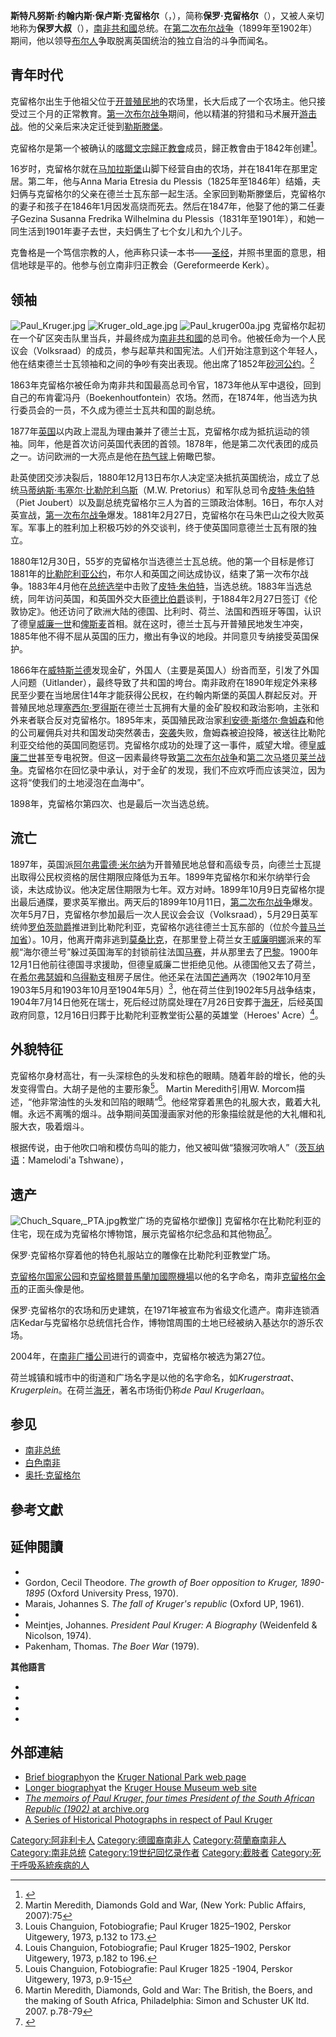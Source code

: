 {{NoteTA
| G1 = Country
}}
{{Infobox Officeholder
|birth_name          = Stephanus Johannes Paulus Kruger
|image               = KrugerPaulusJohannes.jpg
|imagesize           =  
|smallimage          = 
|caption             = 
|order               = [[File:Flag_of_Transvaal.svg|25px]] 第3任
|office              = 德兰士瓦共和国总统
|term_start          = 1883年5月9日
|term_end            = 1902年5月31日
|predecessor         = [[南非总统|三人执政]]
|successor           = {{le|斯哈尔克·威廉·伯格|Schalk Willem Burger}}<br/>（代理）
|order1              = [[南非总统|三人执政之一]]
|alongside1          = {{le|马蒂纳斯·韦塞尔·比勒陀利乌斯|Marthinus Wessel Pretorius}}及{{le|皮特·朱伯特|Piet Joubert}}
|term_start1         = 1881年8月8日
|term_end1           = 1883年5月9日
|predecessor1        = {{le|托馬斯·弗朗索瓦·伯格斯|Thomas François Burgers}}<br/>（作為總統）
|successor1          = 本人<br/><small>作为[[南非共和国总统|南非共和国总统]]</small>
|birth_date          = {{Birth date|df=yes|1825|10|10}}
|birth_place         = {{ZAF-1876}}{{le|斯坦斯堡|Steynsburg}}
|death_date          = {{Death date and age|df=yes|1904|7|14|1825|10|10}}
|death_place         = {{SWI}}[[沃州|沃州]][[克拉伦斯_(瑞士)|克拉伦斯]]
|restingplace        = {{ZAF}}[[豪登省|豪登省]][[比勒陀利亚|比勒陀利亚]]{{le|英雄公墓 (比勒陀利亞)|Heroes' Acre, Pretoria|英雄公墓}}
|constituency        = 
|party               = 
|spouse              = Maria du Plessis（1842年结婚，死于1845年）<br/> Gezina du Plessis（1847年结婚，死于1901年7月20日）<ref>{{Cite web |url=http://www.nndb.com/people/247/000117893/ |title=Paul Kruger<!-- Bot generated title --> |accessdate=2014-03-18 |archive-date=2020-09-17 |archive-url=https://web.archive.org/web/20200917183213/https://www.nndb.com/people/247/000117893/ |dead-url=no }}</ref>
|children            = 17名
|profession          = 
|religion            = [[荷兰归正会|荷兰归正会]]
|signature           = Paul Kruger's signature.png
|footnotes           = 
}}

'''斯特凡努斯·约翰内斯·保卢斯·克留格尔'''（{{lang-af|Stephanus Johannes Paulus Kruger}}，{{bd|1825年|10月10日|1904年|7月14日}}），简称'''保罗·克留格尔'''（{{lang|af|Paul Kruger}}），又被人亲切地称为'''保罗大叔'''（{{lang|af|Oom Paul}}），[[德蘭士瓦共和國|南非共和國]]总统。在[[第二次布尔战争|第二次布尔战争]]（1899年至1902年）期间，他以领导[[布尔人|布尔人]]争取脱离英国统治的独立自治的斗争而闻名。

== 青年时代 ==
克留格尔出生于他祖父位于[[开普殖民地|开普殖民地]]{{le|斯坦斯堡|Steynsburg}}的农场里，长大后成了一个农场主。他只接受过三个月的正常教育。[[第一次布尔战争|第一次布尔战争]]期间，他以精湛的狩猎和马术展开[[游击战|游击战]]。他的父亲后来决定迁徙到[[勒斯滕堡|勒斯滕堡]]。 

克留格尔是第一个被确认的[[喀爾文宗|喀爾文宗]][[歸正教會|歸正教會]]成员，歸正教會由{{le|丹尼尔·林德利|Daniel Lindley}}于1842年创建<ref name=dacb>{{cite web|title=Daniel Lindley|url=http://www.dacb.org/stories/southafrica/lindley_daniel.html|publisher=Dictionary of African Christian Biography|accessdate=10 August 2013|deadurl=yes|archiveurl=https://web.archive.org/web/20130531004908/http://dacb.org/stories/southafrica/lindley_daniel.html|archivedate=2013年5月31日}}</ref>。

16岁时，克留格尔就在[[马加拉斯堡|马加拉斯堡]]山脚下经营自由的农场，并在1841年在那里定居。第二年，他与Anna Maria Etresia du Plessis（1825年至1846年）结婚，夫妇俩与克留格尔的父亲在德兰士瓦东部一起生活。全家回到勒斯滕堡后，克留格尔的妻子和孩子在1846年1月因发高烧而死去。然后在1847年，他娶了他的第二任妻子Gezina Susanna Fredrika Wilhelmina du Plessis（1831年至1901年），和她一同生活到1901年妻子去世，夫妇俩生了七个女儿和九个儿子。

克鲁格是一个笃信宗教的人，他声称只读一本书——[[圣经|圣经]]，并照书里面的意思，相信地球是平的。他参与创立南非归正教会（Gereformeerde Kerk）。

== 领袖 ==
[[Image:Paul_Kruger.jpg|thumb]]
[[File:Kruger_old_age.jpg|thumb]]
[[Image:Paul_kruger00a.jpg|thumb]]
克留格尔起初在一个矿区突击队里当兵，并最终成为[[德蘭士瓦共和國|南非共和國]]的总司令。他被任命为一个人民议会（Volksraad）的成员，参与起草共和国宪法。人们开始注意到这个年轻人，他在结束德兰士瓦领袖{{le|斯特凡努斯·斯科曼|Stephanus Schoeman}}和{{le|馬蒂納斯·韋塞爾·比勒陀利烏斯|Marthinus Wessel Pretorius|比勒陀利烏斯}}之间的争吵有突出表现。他出席了1852年[[砂河公约|砂河公约]]。<ref>Martin Meredith, Diamonds Gold and War, (New York: Public Affairs, 2007):75</ref>

1863年克留格尔被任命为南非共和国最高总司令官，1873年他从军中退役，回到自己的布肯霍冯丹（Boekenhoutfontein）农场。然而，在1874年，他当选为执行委员会的一员，不久成为德兰士瓦共和国的副总统。

1877年[[英国|英国]]以内政上混乱为理由兼并了德兰士瓦，克留格尔成为抵抗运动的领袖。同年，他是首次访问英国代表团的首领。1878年，他是第二次代表团的成员之一。访问欧洲的一大亮点是他在[[热气球|热气球]]上俯瞰巴黎。

赴英使团交涉决裂后，1880年12月13日布尔人决定坚决抵抗英国统治，成立了总统[[马蒂纳斯·韦塞尔·比勒陀利乌斯|马蒂纳斯·韦塞尔·比勒陀利乌斯]]（M.W. Pretorius）和军队总司令[[皮特·朱伯特|皮特·朱伯特]]（Piet Joubert）以及副总统克留格尔三人为首的三頭政治体制。16日，布尔人对英宣战，[[第一次布尔战争|第一次布尔战争]]爆发。1881年2月27日，克留格尔在马朱巴山之役大败英军。军事上的胜利加上积极巧妙的外交谈判，终于使英国同意德兰士瓦有限的独立。

1880年12月30日，55岁的克留格尔当选德兰士瓦总统。他的第一个目标是修订1881年的[[比勒陀利亚公约|比勒陀利亚公约]]，布尔人和英国之间达成协议，结束了第一次布尔战争。1883年4月他在[[1883年德兰士瓦总统选举|总统选举]]中击败了[[皮特·朱伯特|皮特·朱伯特]]，当选总统。1883年当选总统，同年访问英国，和英国外交大臣[[爱德华·斯坦利，第十五代德比伯爵|德比伯爵]]谈判，于1884年2月27日签订《伦敦协定》。他还访问了欧洲大陆的德国、比利时、荷兰、法国和西班牙等国，认识了德皇[[威廉一世_(德国)|威廉一世]]和[[奥托·冯·俾斯麦|俾斯麦]]首相。就在这时，德兰士瓦与开普殖民地发生冲突，1885年他不得不屈从英国的压力，撤出有争议的地段。并同意贝专纳接受英国保护。

1866年在[[威特斯兰德|威特斯兰德]]发现金矿，外国人（主要是英国人）纷沓而至，引发了外国人问题（Uitlander），最终导致了共和国的垮台。南非政府在1890年规定外来移民至少要在当地居住14年才能获得公民权，在约翰内斯堡的英国人群起反对。开普殖民地总理[[塞西尔·罗得斯|塞西尔·罗得斯]]在德兰士瓦拥有大量的金矿股权和政治影响，主张和外来者联合反对克留格尔。1895年末，英国殖民政治家[[利安德·斯塔尔·詹姆森|利安德·斯塔尔·詹姆森]]和他的公司雇佣兵对共和国发动突然袭击，[[詹姆森突袭|突袭]]失败，詹姆森被迫投降，被送往比勒陀利亚交给他的英国同胞惩罚。克留格尔成功的处理了这一事件，威望大增。德皇[[威廉二世_(德国)|威廉二世]]甚至专电祝贺。但这一因素最终导致[[第二次布尔战争|第二次布尔战争]]和[[第二次马塔贝莱兰战争|第二次马塔贝莱兰战争]]。克留格尔在回忆录中承认，对于金矿的发现，我们不应欢呼而应该哭泣，因为这将“使我们的土地浸泡在血海中”。

1898年，克留格尔第四次、也是最后一次当选总统。

== 流亡 ==
1897年，英国派[[阿尔弗雷德·米尔纳|阿尔弗雷德·米尔纳]]为开普殖民地总督和高级专员，向德兰士瓦提出取得公民权资格的居住期限应降低为五年。1899年克留格尔和米尔纳举行会谈，未达成协议。他决定居住期限为七年。双方对峙。1899年10月9日克留格尔提出最后通牒，要求英军撤出。两天后的1899年10月11日，[[第二次布尔战争|第二次布尔战争]]爆发。次年5月7日，克留格尔参加最后一次人民议会会议（Volksraad），5月29日英军统帅[[弗雷德里克·罗伯茨，第一代罗伯茨伯爵|罗伯茨勋爵]]推进到比勒陀利亚，克留格尔逃往德兰士瓦东部的{{le|马哈多多普|Machadodorp}}（位於今[[普马兰加省|普马兰加省]]）。10月，他离开南非逃到[[莫桑比克|莫桑比克]]，在那里登上荷兰女王[[威廉明娜_(荷兰)|威廉明娜]]派来的军舰“海尔德兰号”躲过英国海军的封锁前往法国[[马赛|马赛]]，并从那里去了[[巴黎|巴黎]]。1900年12月1日他前往德国寻求援助，但德皇威廉二世拒绝见他。从德国他又去了荷兰，在[[希尔弗瑟姆|希尔弗瑟姆]]和[[乌得勒支|乌得勒支]]租房子居住。他还呆在法国[[芒通|芒通]]两次（1902年10月至1903年5月和1903年10月至1904年5月）<ref>Louis Changuion, Fotobiografie; Paul Kruger 1825–1902, Perskor Uitgewery, 1973, p.132 to 173.</ref>，他在荷兰住到1902年5月战争结束，1904年7月14日他死在瑞士，死后经过防腐处理在7月26日安葬于[[海牙|海牙]]，后经英国政府同意，12月16日归葬于比勒陀利亚教堂街公墓的英雄堂（Heroes' Acre）<ref>Louis Changuion, Fotobiografie; Paul Kruger 1825–1902, Perskor Uitgewery, 1973, p.182 to 196.</ref>。

== 外貌特征 ==
克留格尔身材高壮，有一头深棕色的头发和棕色的眼睛。随着年龄的增长，他的头发变得雪白。大胡子是他的主要形象<ref>Louis Changuion, Fotobiografie: Paul Kruger 1825 -1904, Perskor Uitgewery, 1973, p.9-15</ref>。 Martin Meredith引用W. Morcom描述，“他非常油性的头发和凹陷的眼睛”<ref>Martin Meredith, Diamonds, Gold and War: The British, the Boers, and the making of South Africa, Philadelphia: Simon and Schuster UK ltd. 2007. p.78-79</ref>。他经常穿着黑色的礼服大衣，戴着大礼帽。永远不离嘴的烟斗。战争期间英国漫画家对他的形象描绘就是他的大礼帽和礼服大衣，吸着烟斗。

根据传说，由于他吹口哨和模仿鸟叫的能力，他又被叫做“猿猴河吹哨人”（[[茨瓦纳语|茨瓦纳语]]：Mamelodi'a Tshwane），

== 遗产 ==
[[Image:Chuch_Square,_PTA.jpg|thumb]]教堂广场的克留格尔塑像]]
克留格尔在比勒陀利亚的住宅，现在成为克留格尔博物馆，展示克留格尔纪念品和其他物品<ref>{{Cite web|url=http://www.recreationafrica.co.za/kedar|title=Kedar|publisher=Recreation Africa|accessdate=2 March 2013|deadurl=yes|archiveurl=https://web.archive.org/web/20130317044409/http://www.recreationafrica.co.za/kedar|archivedate=2013年3月17日}}</ref>。

保罗·克留格尔穿着他的特色礼服站立的雕像在比勒陀利亚教堂广场。

[[克留格尔国家公园|克留格尔国家公园]]和[[克留格爾普馬蘭加國際機場|克留格爾普馬蘭加國際機場]]以他的名字命名，南非[[克留格尔金币|克留格尔金币]]的正面头像是他。

保罗·克留格尔的{{le|布肯霍方丹|Boekenhoutfontein}}农场和历史建筑，在1971年被宣布为省级文化遗产。南非连锁酒店Kedar与克留格尔总统信托合作，博物馆周围的土地已经被纳入基达尔的游乐农场。

2004年，在[[南非广播公司|南非广播公司]]进行的{{le|最伟大的南非人|Great South Africans}}调查中，克留格尔被选为第27位。

荷兰城镇和城市中的街道和广场名字是以他的名字命名，如''Krugerstraat''、''Krugerplein''。在荷兰[[海牙|海牙]]，著名市场街仍称''de Paul Krugerlaan''。

== 参见 ==
{{Portal box|非洲|南非}}
* [[南非总统|南非总统]]
* [[白色南非|白色南非]]
* [[奥托·克留格尔|奥托·克留格尔]]

== 參考文獻 ==
{{reflist}}

== 延伸閱讀 ==
{{refbegin}}
* {{cite book
|title=Paul Kruger: His Life and Times
|last=Fisher
|first=John
|year=1974
|location=London
|publisher=[[Secker_&_Warburg|Secker & Warburg]]
|isbn=978-0436157035}}
* Gordon, Cecil Theodore. ''The growth of Boer opposition to Kruger, 1890-1895'' (Oxford University Press, 1970).
* Marais, Johannes S. ''The fall of Kruger's republic'' (Oxford UP, 1961).
* {{cite book
|title=Paul Kruger, His Life and Times
|last=Nathan
|first=Manfred
|year=1941
|location=Durban
|publisher=Knox
|oclc=222482253}}
* Meintjes, Johannes. ''President Paul Kruger: A Biography'' (Weidenfeld & Nicolson, 1974).
* Pakenham, Thomas. ''The Boer War'' (1979).

'''其他語言'''
* {{cite book
|title=Paul Kruger, ''Volume 1: 1825–83''
|last=Krüger
|first=D W
|year=1961
|location=Johannesburg
|publisher=Dagbreek-Boekhandel
|language=af
|oclc=8384883}}
* {{cite book
|title=Paul Kruger, ''Volume 2: 1883–1904''
|last=Krüger
|first=D W
|year=1963
|location=Johannesburg
|publisher=Dagbreek-Boekhandel
|language=af
|oclc=8384883}}
* {{cite book
|title=Die Staatsopvattinge van Paul Kruger
|last=Smit
|first=F P
|year=1951
|location=Pretoria
|publisher=J L van Schaik
|language=af
|oclc=35091695}}
* {{cite book
|title=Paul Kruger en de Opkomst van de Zuid-Afrikaansche Republiek
|last=Van Oordt
|first=Johan Frederik
|year=1898
|location=Amsterdam
|publisher=Dusseau
|language=nl
|oclc=10634821}}
{{refend}}

== 外部連結 ==
{{Commons category|Paul Kruger}}
{{NIE Poster|year=1905|Kruger, Stephanus Johannes Paulus|Paul Kruger}}

*[https://web.archive.org/web/20070205161136/http://www.krugerpark.co.za/paul-kruger-history.html Brief biography]on the [http://www.krugerpark.co.za/ Kruger National Park web page]{{Wayback|url=http://www.krugerpark.co.za/paul-kruger-history.html |date=20070205161136 }}
*[https://web.archive.org/web/20080103025151/http://www.nfi.org.za/KM/khkruger.htm Longer biography]at the [http://www.nfi.org.za/KM/ Kruger House Museum web site]{{Wayback|url=http://www.nfi.org.za/KM/khkruger.htm |date=20080103025151 }}
*[http://www.archive.org/details/memoirsofpaulkru00kruguoft ''The memoirs of Paul Kruger, four times President of the South African Republic (1902)'' at archive.org]
*[http://www.flickr.com/search/?details=1&w=63154252@N00&q=President%20Kruger/ A Series of Historical Photographs in respect of Paul Kruger] {{Wayback|url=http://www.flickr.com/search/?details=1&w=63154252%40N00&q=President%20Kruger%2F |date=20190313113023 }}

{{Authority control}}

{{DEFAULTSORT:Kruger, Paul}}

[[Category:阿非利卡人|Category:阿非利卡人]]
[[Category:德國裔南非人|Category:德國裔南非人]]
[[Category:荷蘭裔南非人|Category:荷蘭裔南非人]]
[[Category:南非总统|Category:南非总统]]
[[Category:19世纪回忆录作者|Category:19世纪回忆录作者]]
[[Category:截肢者|Category:截肢者]]
[[Category:死于呼吸系統疾病的人|Category:死于呼吸系統疾病的人]]